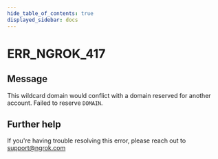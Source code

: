 ```yaml
---
hide_table_of_contents: true
displayed_sidebar: docs
---
```



# ERR_NGROK_417

## Message

This wildcard domain would conflict with a domain reserved for another account. Failed to reserve `DOMAIN`.

<ErrorDetails error="err_ngrok_417" />

## Further help

If you're having trouble resolving this error, please reach out to [support@ngrok.com](mailto:support@ngrok.com?subject=Help%20with%20ERR_NGROK_417)

